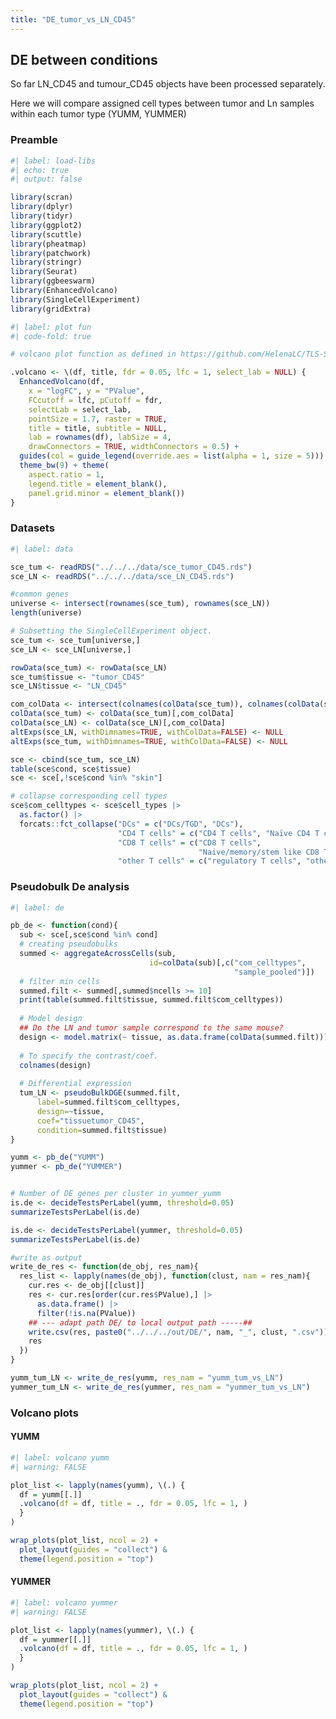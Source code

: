 ```yaml
---
title: "DE_tumor_vs_LN_CD45"
---
```


## DE between conditions

So far LN_CD45 and tumour_CD45 objects have been processed separately.

Here we will compare assigned cell types between tumor and Ln samples within each tumor type (YUMM, YUMMER)

### Preamble

```r
#| label: load-libs
#| echo: true
#| output: false

library(scran)
library(dplyr)
library(tidyr)
library(ggplot2)
library(scuttle)
library(pheatmap)
library(patchwork)
library(stringr)
library(Seurat)
library(ggbeeswarm)
library(EnhancedVolcano)
library(SingleCellExperiment)
library(gridExtra)
```

```r
#| label: plot fun
#| code-fold: true

# volcano plot function as defined in https://github.com/HelenaLC/TLS-Silina/blob/main/code/geo-02-differential.qmd

.volcano <- \(df, title, fdr = 0.05, lfc = 1, select_lab = NULL) {
  EnhancedVolcano(df, 
    x = "logFC", y = "PValue",
    FCcutoff = lfc, pCutoff = fdr,
    selectLab = select_lab,
    pointSize = 1.7, raster = TRUE,
    title = title, subtitle = NULL,
    lab = rownames(df), labSize = 4, 
    drawConnectors = TRUE, widthConnectors = 0.5) +
  guides(col = guide_legend(override.aes = list(alpha = 1, size = 5))) +
  theme_bw(9) + theme(
    aspect.ratio = 1,
    legend.title = element_blank(),
    panel.grid.minor = element_blank())
}

```

### Datasets

```r
#| label: data

sce_tum <- readRDS("../../../data/sce_tumor_CD45.rds")
sce_LN <- readRDS("../../../data/sce_LN_CD45.rds")

#common genes
universe <- intersect(rownames(sce_tum), rownames(sce_LN))
length(universe)

# Subsetting the SingleCellExperiment object.
sce_tum <- sce_tum[universe,]
sce_LN <- sce_LN[universe,]

rowData(sce_tum) <- rowData(sce_LN)
sce_tum$tissue <- "tumor_CD45"
sce_LN$tissue <- "LN_CD45"

com_colData <- intersect(colnames(colData(sce_tum)), colnames(colData(sce_LN)))
colData(sce_tum) <- colData(sce_tum)[,com_colData]
colData(sce_LN) <- colData(sce_LN)[,com_colData]
altExps(sce_LN, withDimnames=TRUE, withColData=FALSE) <- NULL
altExps(sce_tum, withDimnames=TRUE, withColData=FALSE) <- NULL

sce <- cbind(sce_tum, sce_LN)
table(sce$cond, sce$tissue)
sce <- sce[,!sce$cond %in% "skin"]

# collapse corresponding cell types
sce$com_celltypes <- sce$cell_types |> 
  as.factor() |> 
  forcats::fct_collapse("DCs" = c("DCs/TGD", "DCs"),
                        "CD4 T cells" = c("CD4 T cells", "Naïve CD4 T cells"),
                        "CD8 T cells" = c("CD8 T cells", 
                                          "Naive/memory/stem like CD8 T cells"),
                        "other T cells" = c("regulatory T cells", "other T cells"))

```

### Pseudobulk De analysis

```r
#| label: de

pb_de <- function(cond){
  sub <- sce[,sce$cond %in% cond]
  # creating pseudobulks
  summed <- aggregateAcrossCells(sub,
                               id=colData(sub)[,c("com_celltypes", 
                                                  "sample_pooled")])
  # filter min cells
  summed.filt <- summed[,summed$ncells >= 10]
  print(table(summed.filt$tissue, summed.filt$com_celltypes))
  
  # Model design
  ## Do the LN and tumor sample correspond to the same mouse?
  design <- model.matrix(~ tissue, as.data.frame(colData(summed.filt)))
  
  # To specify the contrast/coef. 
  colnames(design)
  
  # Differential expression
  tum_LN <- pseudoBulkDGE(summed.filt, 
      label=summed.filt$com_celltypes,
      design=~tissue,
      coef="tissuetumor_CD45",
      condition=summed.filt$tissue)
}

yumm <- pb_de("YUMM")
yummer <- pb_de("YUMMER")


# Number of DE genes per cluster in yummer_yumm
is.de <- decideTestsPerLabel(yumm, threshold=0.05)
summarizeTestsPerLabel(is.de)

is.de <- decideTestsPerLabel(yummer, threshold=0.05)
summarizeTestsPerLabel(is.de)

#write as output
write_de_res <- function(de_obj, res_nam){
  res_list <- lapply(names(de_obj), function(clust, nam = res_nam){
    cur.res <- de_obj[[clust]]
    res <- cur.res[order(cur.res$PValue),] |> 
      as.data.frame() |> 
      filter(!is.na(PValue))
    ## --- adapt path DE/ to local output path -----##
    write.csv(res, paste0("../../../out/DE/", nam, "_", clust, ".csv"))
    res
  })
}

yumm_tum_LN <- write_de_res(yumm, res_nam = "yumm_tum_vs_LN")
yummer_tum_LN <- write_de_res(yummer, res_nam = "yummer_tum_vs_LN")
```

### Volcano plots

#### YUMM

```r
#| label: volcano yumm
#| warning: FALSE

plot_list <- lapply(names(yumm), \(.) {
  df = yumm[[.]]
  .volcano(df = df, title = ., fdr = 0.05, lfc = 1, )
  }
)

wrap_plots(plot_list, ncol = 2) + 
  plot_layout(guides = "collect") &
  theme(legend.position = "top")

```

#### YUMMER

```r
#| label: volcano yummer
#| warning: FALSE

plot_list <- lapply(names(yummer), \(.) {
  df = yummer[[.]]
  .volcano(df = df, title = ., fdr = 0.05, lfc = 1, )
  }
)

wrap_plots(plot_list, ncol = 2) + 
  plot_layout(guides = "collect") &
  theme(legend.position = "top")
```
